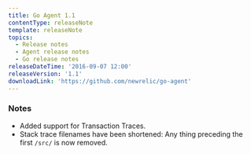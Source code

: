 ```yaml
---
title: Go Agent 1.1
contentType: releaseNote
template: releaseNote
topics:
  - Release notes
  - Agent release notes
  - Go release notes
releaseDateTime: '2016-09-07 12:00'
releaseVersion: '1.1'
downloadLink: 'https://github.com/newrelic/go-agent'
---
```


### Notes

* Added support for Transaction Traces.
* Stack trace filenames have been shortened: Any thing preceding the first `/src/` is now removed.
